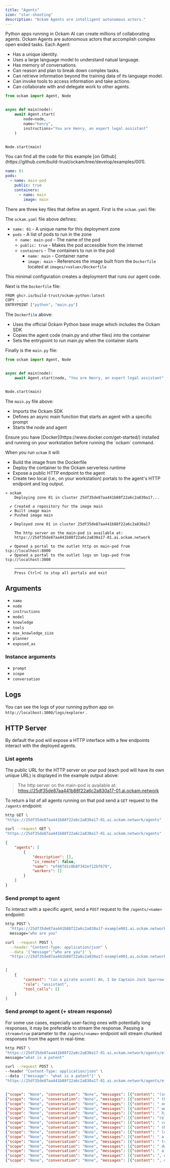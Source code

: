 ```yaml
---
title: "Agents"
icon: "star-shooting"
description: "Ockam Agents are intelligent autonomous actors."
---
```


Python apps running in Ockam AI can create millions of collaborating agents. Ockam Agents are autonomous actors that accomplish complex open ended tasks. Each Agent:

- Has a unique identity.
- Uses a large language model to understand natual language.
- Has memory of conversations.
- Can reason and plan to break down complex tasks.
- Can retrieve information beyond the training data of its language model.
- Can invoke tools to access information and take actions.
- Can collaborate with and delegate work to other agents.

<RequestExample>

```python images/main/main.py
from ockam import Agent, Node


async def main(node):
    await Agent.start(
        node=node,
        name="henry",
        instructions="You are Henry, an expert legal assistant"
    )


Node.start(main)
```

</RequestExample>

<Tip>
  You can find all the code for this example [on Github](https://github.com/build-trust/ockam/tree/develop/examples/001).
</Tip>

```yaml ockam.yaml
name: 01
pods:
  - name: main-pod
    public: true
    containers:
      - name: main
        image: main
```

There are three key files that define an agent. First is the `ockam.yaml` file:

The `ockam.yaml` file above defines:

- `name: 01` - A unique name for this deployment zone
- `pods` - A list of pods to run in the zone
  - `name: main-pod` - The name of the pod
  - `public: true` - Makes the pod accessible from the internet
  - `containers` - The containers to run in the pod
    - `name: main` - Container name
    - `image: main` - References the image built from the `Dockerfile` located at `images/<value>/Dockerfile`

This minimal configuration creates a deployment that runs our agent code.

Next is the `Dockerfile` file:

```bash images/main/Dockerfile
FROM ghcr.io/build-trust/ockam-python:latest
COPY . .
ENTRYPOINT ["python", "main.py"]
```

The `Dockerfile` above:

- Uses the official Ockam Python base image which includes the Ockam SDK
- Copies the agent code (main.py and other files) into the container
- Sets the entrypoint to run main.py when the container starts

Finally is the `main.py` file:

```python images/main/main.py
from ockam import Agent, Node


async def main(node):
    await Agent.start(node, "You are Henry, an expert legal assistant", "henry")


Node.start(main)
```

The `main.py` file above:

- Imports the Ockam SDK
- Defines an async main function that starts an agent with a specific prompt
- Starts the node and agent

<Note>
  Ensure you have [Docker](https://www.docker.com/get-started/) installed and running on your workstation before running the `ockam` command.
</Note>

When you run `ockam` it will:

- Build the image from the Dockerfile
- Deploy the container to the Ockam serverless runtime
- Expose a public HTTP endpoint to the agent
- Create two local (i.e., on your workstation) portals to the agent's HTTP endpoint and log output.

```[expandable]
» ockam
    Deploying zone 01 in cluster 25df35de87aa441b88f22a6c2a830a17...

  ✔ Created a repository for the image main
  ✔ Built image main
  ✔ Pushed image main

  ✔ Deployed zone 01 in cluster 25df35de87aa441b88f22a6c2a830a17

    The http server on the main-pod is available at:
    https://25df35de87aa441b88f22a6c2a830a17-01.ai.ockam.network

  ✔ Opened a portal to the outlet http on main-pod from tcp://localhost:8000
  ✔ Opened a portal to the outlet logs on logs-pod from tcp://localhost:3000

    ─────────────────────────────────────────────────
    Press Ctrl+C to stop all portals and exit
```

## Arguments

- `name`
- `node`
- `instructions`
- `model`
- `knowledge`
- `tools`
- `max_knowledge_size`
- `planner`
- `exposed_as`

### Instance arguments

- `prompt`
- `scope`
- `conversation`

## Logs

You can see the logs of your running python app on `http://localhost:3000/logs/explorer` .

## HTTP Server

By default the pod will expose a HTTP interface with a few endpoints interact with the deployed agents.

### List agents

The public URL for the HTTP server on your pod (each pod will have its own unique URL) is displayed in the example output above:

> The http server on the main-pod is available at:
> https://25df35de87aa441b88f22a6c2a830a17-01.ai.ockam.network

To return a list of all agents running on that pod send a `GET` request to the `/agents` endpoint:

<CodeGroup>

```bash httpie
http GET \
"https://25df35de87aa441b88f22a6c2a830a17-01.ai.ockam.network/agents"
```


```bash curl
curl --request GET \
"https://25df35de87aa441b88f22a6c2a830a17-01.ai.ockam.network/agents"
```

</CodeGroup>

```json response
{
    "agents": [
        {
            "description": [],
            "is_remote": false,
            "name": "ef48fd1c0b8f342ef12bf679",
            "workers": []
        }
    ]
}
```

### Send prompt to agent

To interact with a specific agent, send a `POST` request to the `/agents/<name>` endpoint:

<CodeGroup>

```bash httpie
http POST \
  "https://25df35de87aa441b88f22a6c2a830a17-example001.ai.ockam.network/agents/ef48fd1c0b8f342ef12bf679" \
  message="who are you"
```


```bash curl
curl --request POST \
  --header "Content-Type: application/json" \
  --data '{"message":"who are you"}' \
  "https://25df35de87aa441b88f22a6c2a830a17-example001.ai.ockam.network/agents/ef48fd1c0b8f342ef12bf679"
```

</CodeGroup>

```json response

[
    {
        "content": "(in a pirate accent) Ah, I be Captain Jack Sparrow, the infamous pirate of the Seven Seas. Me reputation precedes me, savvy? I be the master of me own ship, the Black Pearl, the fastest vessel to ever sail the Caribbean. Me cunning and me wit be me greatest treasures, and me ability to talk me way out o' trouble be me most prized possession.\n\nI've had me share o' adventures, battled the Royal Navy, and outwitted the scurvy dog, Captain Barbossa. Me exploits be the stuff o' legend, and me name be whispered in fear and awe by all who sail the seas.\n\nSo, what be bringin' ye to these waters? Are ye lookin' to join me crew, or are ye just lookin' to get yerself into a bit o' trouble? Either way, I be happy to oblige, matey.",
        "role": "assistant",
        "tool_calls": []
    }
]
```

### Send prompt to agent (\+ stream response)

For some use cases, especially user-facing ones with potentially long responses, it may be preferable to stream the response. Passing a `stream=true` parameter to the `/agents/<name>` endpoint will stream chunked responses from the agent in real-time:

<CodeGroup>

```bash httpie
http POST \
"https://25df35de87aa441b88f22a6c2a830a17-01.ai.ockam.network/agents/ef48fd1c0b8f342ef12bf679?stream=true" \
message="what is a patent"
```


```bash curl
curl --request POST \
--header "Content-Type: application/json" \
--data '{"message": "what is a patent"}' \
"https://25df35de87aa441b88f22a6c2a830a17-01.ai.ockam.network/agents/ef48fd1c0b8f342ef12bf679?stream=true"
```

</CodeGroup>

```json response

{"scope": "None", "conversation": "None", "messages": [{"content": "(smirking) Ah, ye want to know who I be again, eh? Alright", "role": "assistant", "tool_calls": []}], "type": "conversation_snippet"}
{"scope": "None", "conversation": "None", "messages": [{"content": " then, matey. I be Captain Jack Sparrow, the one and", "role": "assistant", "tool_calls": []}], "type": "conversation_snippet"}
{"scope": "None", "conversation": "None", "messages": [{"content": " only. Me life be a tale of piracy, adventure, and a", "role": "assistant", "tool_calls": []}], "type": "conversation_snippet"}
{"scope": "None", "conversation": "None", "messages": [{"content": " wee bit o' luck. I've sailed the Seven Seas, discovered", "role": "assistant", "tool_calls": []}], "type": "conversation_snippet"}
{"scope": "None", "conversation": "None", "messages": [{"content": " hidden treasure, and battled the scurviest of scound", "role": "assistant", "tool_calls": []}], "type": "conversation_snippet"}
{"scope": "None", "conversation": "None", "messages": [{"content": "rels.\n\nMe skills be many: I be a master swordsman, a", "role": "assistant", "tool_calls": []}], "type": "conversation_snippet"}
{"scope": "None", "conversation": "None", "messages": [{"content": " cunning strategist, and a charismatic negotiator. Me", "role": "assistant", "tool_calls": []}], "type": "conversation_snippet"}
{"scope": "None", "conversation": "None", "messages": [{"content": " ship, the Black Pearl, be me pride and joy, and me", "role": "assistant", "tool_calls": []}], "type": "conversation_snippet"}
{"scope": "None", "conversation": "None", "messages": [{"content": " loyal crew be me family.\n\nBut, I be more than just", "role": "assistant", "tool_calls": []}], "type": "conversation_snippet"}
{"scope": "None", "conversation": "None", "messages": [{"content": " a pirate, matey. I be a free spirit, a rebel, and a", "role": "assistant", "tool_calls": []}], "type": "conversation_snippet"}
{"scope": "None", "conversation": "None", "messages": [{"content": " trickster. I live by me own rules, and I never back", "role": "assistant", "tool_calls": []}], "type": "conversation_snippet"}
{"scope": "None", "conversation": "None", "messages": [{"content": " down from a challenge. Me motto be \"Savvy?\" \u2013 and I", "role": "assistant", "tool_calls": []}], "type": "conversation_snippet"}
{"scope": "None", "conversation": "None", "messages": [{"content": " always be lookin' for the next great adventure.\n\nSo", "role": "assistant", "tool_calls": []}], "type": "conversation_snippet"}
{"scope": "None", "conversation": "None", "messages": [{"content": ", now ye know who I be. What be yer business with me", "role": "assistant", "tool_calls": []}], "type": "conversation_snippet"}
{"scope": "None", "conversation": "None", "messages": [{"content": ", matey?", "role": "assistant", "tool_calls": []}], "type": "conversation_snippet"}
```